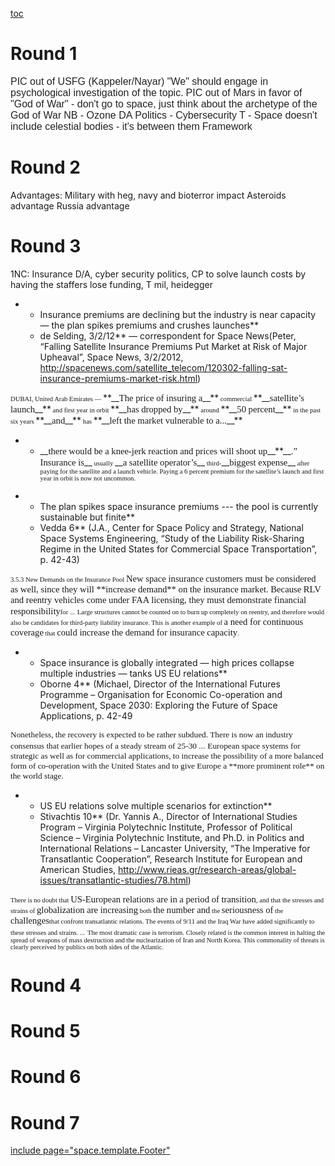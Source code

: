 [[toc]]
=Round 1= 
<span style="background-color: rgba(255,255,255,0.917969); color: #222222; font-family: arial,sans-serif; font-size: 16px; text-align: -webkit-auto;">PIC out of USFG (Kappeler/Nayar) "We" should engage in psychological investigation of the topic.</span>
<span style="background-color: rgba(255,255,255,0.917969); color: #222222; font-family: arial,sans-serif; font-size: 16px; text-align: -webkit-auto;">PIC out of Mars in favor of "God of War" - don't go to space, just think about the archetype of the God of War</span>
<span style="background-color: rgba(255,255,255,0.917969); color: #222222; font-family: arial,sans-serif; font-size: 16px; text-align: -webkit-auto;">NB - Ozone DA</span>
<span style="background-color: rgba(255,255,255,0.917969); color: #222222; font-family: arial,sans-serif; font-size: 16px; text-align: -webkit-auto;">Politics - Cybersecurity</span>
<span style="background-color: rgba(255,255,255,0.917969); color: #222222; font-family: arial,sans-serif; font-size: 16px; text-align: -webkit-auto;">T - Space doesn't include celestial bodies - it's between them</span>
<span style="background-color: rgba(255,255,255,0.917969); color: #222222; font-family: arial,sans-serif; font-size: 16px; text-align: -webkit-auto;">Framework</span>
=Round 2= 
Advantages: Military with heg, navy and bioterror impact
Asteroids advantage
Russia advantage

=Round 3= 
1NC: Insurance D/A, cyber security politics, CP to solve launch costs by having the staffers lose funding, T mil, heidegger
**Insurance premiums are declining but the industry is near capacity — the plan spikes premiums and crushes launches**
**de Selding, 3/2/12** — correspondent for Space News(Peter, “Falling Satellite Insurance Premiums Put Market at Risk of Major Upheaval”, Space News, 3/2/2012, http://spacenews.com/satellite_telecom/120302-falling-sat-insurance-premiums-market-risk.html)
<span style="font-family: Georgia; font-size: 8pt;">DUBAI, United Arab Emirates — </span>**__<span style="font-family: Georgia; font-size: 11pt;">The price of insuring a</span>__**<span style="font-family: Georgia; font-size: 8pt;"> commercial </span>**__<span style="font-family: Georgia; font-size: 11pt;">satellite’s launch</span>__**<span style="font-family: Georgia; font-size: 8pt;"> and first year in orbit </span>**__<span style="font-family: Georgia; font-size: 11pt;">has dropped by</span>__**<span style="font-family: Georgia; font-size: 8pt;"> around </span>**__<span style="font-family: Georgia; font-size: 11pt;">50 percent</span>__**<span style="font-family: Georgia; font-size: 8pt;"> in the past six years </span>**__<span style="font-family: Georgia; font-size: 11pt;">and</span>__**<span style="font-family: Georgia; font-size: 8pt;"> has </span>**__<span style="font-family: Georgia; font-size: 11pt;">left the market vulnerable to a...</span>__**
**__<span style="font-family: Georgia; font-size: 11pt;">there would be a knee-jerk reaction and prices will shoot up</span>__**__<span style="font-family: Georgia; font-size: 11pt;">.” Insurance is</span>__<span style="font-family: Georgia; font-size: 8pt;"> usually </span>__<span style="font-family: Georgia; font-size: 11pt;">a satellite operator’s</span>__<span style="font-family: Georgia; font-size: 8pt;"> third-</span>__<span style="font-family: Georgia; font-size: 11pt;">biggest expense</span>__<span style="font-family: Georgia; font-size: 8pt;"> after paying for the satellite and a launch vehicle. Paying a 6 percent premium for the satellite’s launch and first year in orbit is now not uncommon.</span>

**The plan spikes space insurance premiums --- the pool is currently sustainable but finite**
**Vedda 6** (J.A., Center for Space Policy and Strategy, National Space Systems Engineering, “Study of the Liability Risk-Sharing Regime in the United States for Commercial Space Transportation”, p. 42-43)
<span style="font-family: Georgia; font-size: 8pt;">3.5.3 New Demands on the Insurance Pool </span><span style="font-family: Georgia; font-size: 11pt;">New space insurance customers must be considered as well, since they will **increase demand** on the insurance market. Because RLV and reentry vehicles come under FAA licensing, they must demonstrate financial responsibility</span><span style="font-family: Georgia; font-size: 8pt;">for ...</span>
<span style="font-family: Georgia; font-size: 8pt;">Large structures cannot be counted on to burn up completely on reentry, and therefore would also be candidates for third-party liability insurance. This is another example of </span><span style="font-family: Georgia; font-size: 11pt;">a need for continuous coverage</span><span style="font-family: Georgia; font-size: 8pt;"> that </span><span style="font-family: Georgia; font-size: 11pt;">could increase the demand for insurance capacity</span><span style="font-family: Georgia; font-size: 8pt;">. </span>


**Space insurance is globally integrated — high prices collapse multiple industries — tanks US EU relations**
**Oborne 4** (Michael, Director of the International Futures Programme – Organisation for Economic Co-operation and Development, Space 2030: Exploring the Future of Space Applications, p. 42-49
<span style="font-family: Georgia; font-size: 10pt;">Nonetheless, </span><span class="Underline" style="font-family: Georgia; font-size: 10pt;">the recovery is expected to be rather subdued</span><span style="font-family: Georgia; font-size: 10pt;">. There is now an industry consensus that </span><span class="Underline" style="font-family: Georgia; font-size: 10pt;">earlier hopes of a steady stream of</span><span style="font-family: Georgia; font-size: 10pt;"> 25-</span><span class="Underline" style="font-family: Georgia; font-size: 10pt;">30 ...</span>
<span style="font-family: Georgia; font-size: 10pt;">European space systems for strategic as well as for commercial applications, </span><span class="Underline" style="font-family: Georgia; font-size: 10pt;">to increase the possibility of a more balanced form of </span><span style="font-family: Georgia; font-size: 10pt;">co-operation with the United </span><span class="Underline" style="font-family: Georgia; font-size: 10pt;">S</span><span style="font-family: Georgia; font-size: 10pt;">tates </span><span class="Underline" style="font-family: Georgia; font-size: 10pt;">and to give Europe a **more prominent role** on the world stage</span><span style="font-family: Georgia; font-size: 10pt;">.</span>


**US EU relations solve multiple scenarios for extinction**
**Stivachtis 10** (Dr. Yannis A., Director of International Studies Program – Virginia Polytechnic Institute, Professor of Political Science – Virginia Polytechnic Institute, and Ph.D. in Politics and International Relations – Lancaster University, “The Imperative for Transatlantic Cooperation”, Research Institute for European and American Studies, http://www.rieas.gr/research-areas/global-issues/transatlantic-studies/78.html)
<span style="font-family: Georgia; font-size: 8pt;">There is no doubt that </span><span style="font-family: Georgia; font-size: 11pt;">US-European relations are in a period of transition</span><span style="font-family: Georgia; font-size: 8pt;">, and that the stresses and strains of </span><span style="font-family: Georgia; font-size: 11pt;">globalization are increasing</span><span style="font-family: Georgia; font-size: 8pt;"> both </span><span style="font-family: Georgia; font-size: 11pt;">the number and</span><span style="font-family: Georgia; font-size: 8pt;"> the </span><span style="font-family: Georgia; font-size: 11pt;">seriousness of</span><span style="font-family: Georgia; font-size: 8pt;"> the </span><span style="font-family: Georgia; font-size: 11pt;">challenges</span><span style="font-family: Georgia; font-size: 8pt;">that confront transatlantic relations. The events of 9/11 and the Iraq War have added significantly to these stresses and strains. ...</span>
<span style="font-family: Georgia; font-size: 8pt;">The most dramatic case is terrorism. Closely related is the common interest in halting the spread of weapons of mass destruction and the nuclearization of Iran and North Korea. This commonality of threats is clearly perceived by publics on both sides of the Atlantic.</span>


=Round 4= 

=Round 5= 

=Round 6= 

=Round 7= 

[[include page="space.template.Footer"]]